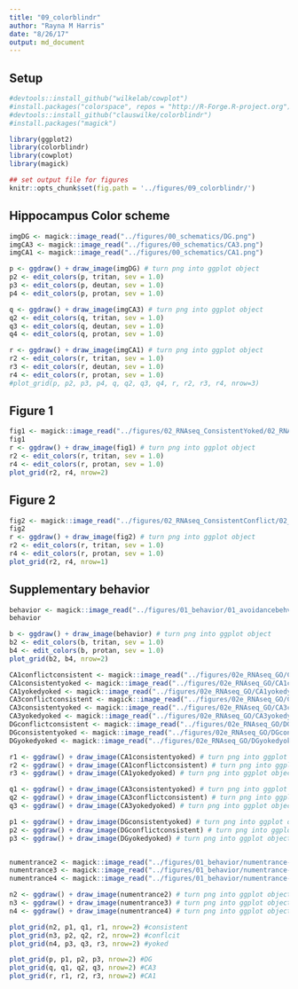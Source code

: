 ```yaml
---
title: "09_colorblindr"
author: "Rayna M Harris"
date: "8/26/17"
output: md_document
---
```


## Setup 
```r
#devtools::install_github("wilkelab/cowplot")
#install.packages("colorspace", repos = "http://R-Forge.R-project.org")
#devtools::install_github("clauswilke/colorblindr")
#install.packages("magick")

library(ggplot2)
library(colorblindr)
library(cowplot)
library(magick)

## set output file for figures 
knitr::opts_chunk$set(fig.path = '../figures/09_colorblindr/')
```

## Hippocampus Color scheme

```r

imgDG <- magick::image_read("../figures/00_schematics/DG.png")
imgCA3 <- magick::image_read("../figures/00_schematics/CA3.png")
imgCA1 <- magick::image_read("../figures/00_schematics/CA1.png")

p <- ggdraw() + draw_image(imgDG) # turn png into ggplot object
p2 <- edit_colors(p, tritan, sev = 1.0)
p3 <- edit_colors(p, deutan, sev = 1.0)
p4 <- edit_colors(p, protan, sev = 1.0)

q <- ggdraw() + draw_image(imgCA3) # turn png into ggplot object
q2 <- edit_colors(q, tritan, sev = 1.0)
q3 <- edit_colors(q, deutan, sev = 1.0)
q4 <- edit_colors(q, protan, sev = 1.0)

r <- ggdraw() + draw_image(imgCA1) # turn png into ggplot object
r2 <- edit_colors(r, tritan, sev = 1.0)
r3 <- edit_colors(r, deutan, sev = 1.0)
r4 <- edit_colors(r, protan, sev = 1.0)
#plot_grid(p, p2, p3, p4, q, q2, q3, q4, r, r2, r3, r4, nrow=3)
```


## Figure 1

```r
fig1 <- magick::image_read("../figures/02_RNAseq_ConsistentYoked/02_RNAseq_ConsistentYoked-01.png")
fig1
r <- ggdraw() + draw_image(fig1) # turn png into ggplot object
r2 <- edit_colors(r, tritan, sev = 1.0)
r4 <- edit_colors(r, protan, sev = 1.0)
plot_grid(r2, r4, nrow=2)
```

## Figure 2

```r
fig2 <- magick::image_read("../figures/02_RNAseq_ConsistentConflict/02_RNAseq_Conflict-01.png")
fig2
r <- ggdraw() + draw_image(fig2) # turn png into ggplot object
r2 <- edit_colors(r, tritan, sev = 1.0)
r4 <- edit_colors(r, protan, sev = 1.0)
plot_grid(r2, r4, nrow=1)
```

## Supplementary behavior

```r

behavior <- magick::image_read("../figures/01_behavior/01_avoidancebehvaior-01.png")
behavior

b <- ggdraw() + draw_image(behavior) # turn png into ggplot object
b2 <- edit_colors(b, tritan, sev = 1.0)
b4 <- edit_colors(b, protan, sev = 1.0)
plot_grid(b2, b4, nrow=2)
```

```r
CA1conflictconsistent <- magick::image_read("../figures/02e_RNAseq_GO/CA1conflictconsistent-1.png")
CA1consistentyoked <- magick::image_read("../figures/02e_RNAseq_GO/CA1consistentyoked-1.png")
CA1yokedyoked <- magick::image_read("../figures/02e_RNAseq_GO/CA1yokedyoked-1.png")
CA3conflictconsistent <- magick::image_read("../figures/02e_RNAseq_GO/CA3conflictconsistent-1.png")
CA3consistentyoked <- magick::image_read("../figures/02e_RNAseq_GO/CA3consistentyoked-1.png")
CA3yokedyoked <- magick::image_read("../figures/02e_RNAseq_GO/CA3yokedyoked-1.png")
DGconflictconsistent <- magick::image_read("../figures/02e_RNAseq_GO/DGconflictconsistent-1.png")
DGconsistentyoked <- magick::image_read("../figures/02e_RNAseq_GO/DGconsistentyoked-1.png")
DGyokedyoked <- magick::image_read("../figures/02e_RNAseq_GO/DGyokedyoked-1.png")

r1 <- ggdraw() + draw_image(CA1consistentyoked) # turn png into ggplot object
r2 <- ggdraw() + draw_image(CA1conflictconsistent) # turn png into ggplot object
r3 <- ggdraw() + draw_image(CA1yokedyoked) # turn png into ggplot object

q1 <- ggdraw() + draw_image(CA3consistentyoked) # turn png into ggplot object
q2 <- ggdraw() + draw_image(CA3conflictconsistent) # turn png into ggplot object
q3 <- ggdraw() + draw_image(CA3yokedyoked) # turn png into ggplot object

p1 <- ggdraw() + draw_image(DGconsistentyoked) # turn png into ggplot object
p2 <- ggdraw() + draw_image(DGconflictconsistent) # turn png into ggplot object
p3 <- ggdraw() + draw_image(DGyokedyoked) # turn png into ggplot object


numentrance2 <- magick::image_read("../figures/01_behavior/numentrance-2.png")
numentrance3 <- magick::image_read("../figures/01_behavior/numentrance-3.png")
numentrance4 <- magick::image_read("../figures/01_behavior/numentrance-4.png")

n2 <- ggdraw() + draw_image(numentrance2) # turn png into ggplot object
n3 <- ggdraw() + draw_image(numentrance3) # turn png into ggplot object
n4 <- ggdraw() + draw_image(numentrance4) # turn png into ggplot object

plot_grid(n2, p1, q1, r1, nrow=2) #consistent
plot_grid(n3, p2, q2, r2, nrow=2) #conflcit
plot_grid(n4, p3, q3, r3, nrow=2) #yoked

plot_grid(p, p1, p2, p3, nrow=2) #DG
plot_grid(q, q1, q2, q3, nrow=2) #CA3
plot_grid(r, r1, r2, r3, nrow=2) #CA1

```
